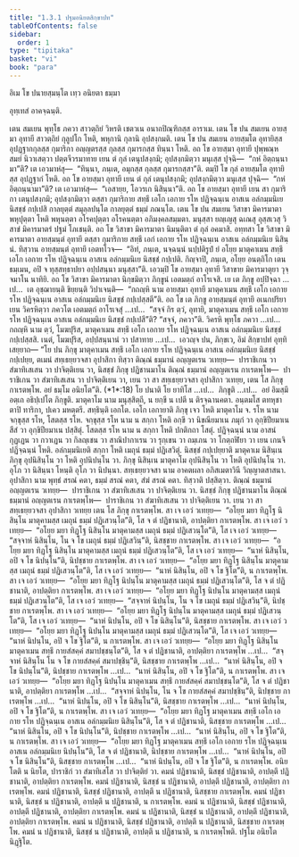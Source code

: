 ```yaml
---
title: "1.3.1 ปฐมอนิยตสิกฺขาปท"
tableOfContents: false
sidebar:
  order: 1
type: "tipitaka"
basket: "vi"
book: "para"
---
```



<DynamicBreadcrumb />


<Paragraph number="1802" type="center" book="para">
อิเม โข ปนายสฺมนฺโต เทฺว อนิยตา ธมฺมา

  
อุทฺเทสํ อาคจฺฉนฺติ.


</Paragraph>

<Division number="443" book="para">

<Paragraph number="1803" book="para">
เตน สมเยน พุทฺโธ ภควา สาวตฺถิยํ วิหรติ เชตวเน อนาถปิณฺฑิกสฺส อาราเม. เตน โข ปน สมเยน อายสฺมา อุทายี สาวตฺถิยํ กุลูปโก โหติ, พหุกานิ กุลานิ อุปสงฺกมติ. เตน โข ปน สมเยน อายสฺมโต อุทายิสฺส อุปฏฺฐากกุลสฺส กุมาริกา อญฺญตรสฺส กุลสฺส กุมารกสฺส ทินฺนา โหติ. อถ โข อายสฺมา อุทายี ปุพฺพณฺหสมยํ นิวาเสตฺวา ปตฺตจีวรมาทาย เยน ตํ กุลํ เตนุปสงฺกมิ; อุปสงฺกมิตฺวา มนุเสฺส ปุจฺฉิ—  “กหํ อิตฺถนฺนามา”ติ? เต เอวมาหํสุ—  “ทินฺนา, ภนฺเต, อมุกสฺส กุลสฺส กุมารกสฺสา”ติ. ตมฺปิ โข กุลํ อายสฺมโต อุทายิสฺส อุปฏฺฐากํ โหติ. อถ โข อายสฺมา อุทายี เยน ตํ กุลํ เตนุปสงฺกมิ; อุปสงฺกมิตฺวา มนุเสฺส ปุจฺฉิ—  “กหํ อิตฺถนฺนามา”ติ? เต เอวมาหํสุ—  “เอสายฺย, โอวรเก นิสินฺนา”ติ. อถ โข อายสฺมา อุทายี เยน สา กุมาริกา เตนุปสงฺกมิ; อุปสงฺกมิตฺวา ตสฺสา กุมาริกาย สทฺธึ เอโก เอกาย รโห ปฏิจฺฉนฺเน อาสเน อลํกมฺมนิเย นิสชฺชํ กปฺเปสิ กาลยุตฺตํ สมุลฺลปนฺโต กาลยุตฺตํ ธมฺมํ ภณนฺโต.
</Paragraph>

<Paragraph number="1804" book="para">
เตน โข ปน สมเยน วิสาขา มิคารมาตา พหุปุตฺตา โหติ พหุนตฺตา อโรคปุตฺตา อโรคนตฺตา อภิมงฺคลสมฺมตา. มนุสฺสา ยญฺเญสุ ฉเณสุ อุสฺสเวสุ วิสาขํ มิคารมาตรํ ปฐมํ โภเชนฺติ. อถ โข วิสาขา มิคารมาตา นิมนฺติตา ตํ กุลํ อคมาสิ. อทฺทสา โข วิสาขา มิคารมาตา อายสฺมนฺตํ อุทายึ ตสฺสา กุมาริกาย สทฺธึ เอกํ เอกาย รโห ปฏิจฺฉนฺเน อาสเน อลํกมฺมนิเย นิสินฺนํ. ทิสฺวาน อายสฺมนฺตํ อุทายึ เอตทโวจ—  “อิทํ, ภนฺเต, นจฺฉนฺนํ นปฺปติรูปํ ยํ อโยฺย มาตุคาเมน สทฺธึ เอโก เอกาย รโห ปฏิจฺฉนฺเน อาสเน อลํกมฺมนิเย นิสชฺชํ กปฺเปติ. กิญฺจาปิ, ภนฺเต, อโยฺย อนตฺถิโก เตน ธมฺเมน, อปิ จ ทุสฺสทฺธาปยา อปฺปสนฺนา มนุสฺสา”ติ. เอวมฺปิ โข อายสฺมา อุทายี วิสาขาย มิคารมาตุยา วุจฺจมาโน นาทิยิ. อถ โข วิสาขา มิคารมาตา นิกฺขมิตฺวา ภิกฺขูนํ เอตมตฺถํ อาโรเจสิ. เย เต ภิกฺขู อปฺปิจฺฉา …เป…  เต อุชฺฌายนฺติ ขิยฺยนฺติ วิปาเจนฺติ—  “กถญฺหิ นาม อายสฺมา อุทายี มาตุคาเมน สทฺธึ เอโก เอกาย รโห ปฏิจฺฉนฺเน อาสเน อลํกมฺมนิเย นิสชฺชํ กปฺเปสฺสตี”ติ.
</Paragraph>

<Paragraph number="1805" book="para">
อถ โข เต ภิกฺขู อายสฺมนฺตํ อุทายึ อเนกปริยาเยน วิครหิตฺวา ภควโต เอตมตฺถํ อาโรเจสุํ …เป…  “สจฺจํ กิร ตฺวํ, อุทายิ, มาตุคาเมน สทฺธึ เอโก เอกาย รโห ปฏิจฺฉนฺเน อาสเน อลํกมฺมนิเย นิสชฺชํ กปฺเปสี”ติ? “สจฺจํ, ภควา”ติ. วิครหิ พุทฺโธ ภควา …เป…  กถญฺหิ นาม ตฺวํ, โมฆปุริส, มาตุคาเมน สทฺธึ เอโก เอกาย รโห ปฏิจฺฉนฺเน อาสเน อลํกมฺมนิเย นิสชฺชํ กปฺเปสฺสสิ. เนตํ, โมฆปุริส, อปฺปสนฺนานํ วา ปสาทาย …เป…  เอวญฺจ ปน, ภิกฺขเว, อิมํ สิกฺขาปทํ อุทฺทิเสยฺยาถ—
</Paragraph>

</Division>
<Division number="444" book="para">

<Paragraph number="1806" book="para">
<Emphasis>“โย ปน ภิกฺขุ มาตุคาเมน สทฺธึ เอโก เอกาย รโห ปฏิจฺฉนฺเน อาสเน อลํกมฺมนิเย นิสชฺชํ กปฺเปยฺย, ตเมนํ สทฺเธยฺยวจสา อุปาสิกา ทิสฺวา ติณฺณํ ธมฺมานํ อญฺญตเรน วเทยฺย—  ปาราชิเกน วา สํฆาทิเสเสน วา ปาจิตฺติเยน วา, นิสชฺชํ ภิกฺขุ ปฏิชานมาโน ติณฺณํ ธมฺมานํ อญฺญตเรน กาเรตพฺโพ—  ปาราชิเกน วา สํฆาทิเสเสน วา ปาจิตฺติเยน วา, เยน วา สา สทฺเธยฺยวจสา อุปาสิกา วเทยฺย, เตน โส ภิกฺขุ กาเรตพฺโพ. อยํ ธมฺโม อนิยโต”</Emphasis>ติ. (*1*:<Emphasis>18</Emphasis>)
</Paragraph>

</Division>
<Division number="445" book="para">

<Paragraph number="1807" book="para">
<Emphasis>โย ปนา</Emphasis>ติ โย ยาทิโส …เป…  <Emphasis>ภิกฺขู</Emphasis>ติ …เป…  อยํ อิมสฺมึ อตฺเถ อธิปฺเปโต ภิกฺขูติ.
</Paragraph>

<Paragraph number="1808" book="para">
<Emphasis>มาตุคาโม</Emphasis> นาม มนุสฺสิตฺถี, น ยกฺขี น เปตี น ติรจฺฉานคตา. อนฺตมโส ตทหุชาตาปิ ทาริกา, ปเคว มหตฺตรี.
</Paragraph>

<Paragraph number="1809" book="para">
<Emphasis>สทฺธินฺ</Emphasis>ติ เอกโต.
</Paragraph>

<Paragraph number="1810" book="para">
<Emphasis>เอโก เอกายา</Emphasis>ติ ภิกฺขุ เจว โหติ มาตุคาโม จ.
</Paragraph>

<Paragraph number="1811" book="para">
<Emphasis>รโห</Emphasis> นาม จกฺขุสฺส รโห, โสตสฺส รโห. <Emphasis>จกฺขุสฺส รโห</Emphasis> นาม น สกฺกา โหติ อกฺขึ วา นิขณียมาเน ภมุกํ วา อุกฺขิปียมาเน สีสํ วา อุกฺขิปียมาเน ปสฺสิตุํ. <Emphasis>โสตสฺส รโห</Emphasis> นาม น สกฺกา โหติ ปกติกถา โสตุํ.
</Paragraph>

<Paragraph number="1812" book="para">
<Emphasis>ปฏิจฺฉนฺนํ</Emphasis> นาม อาสนํ กุฏฺเฏน วา กวาเฏน วา กิลญฺเชน วา สาณิปากาเรน วา รุกฺเขน วา ถมฺเภน วา โกตฺถฬิยา วา เยน เกนจิ ปฏิจฺฉนฺนํ โหติ.
</Paragraph>

<Paragraph number="1813" book="para">
<Emphasis>อลํกมฺมนิเย</Emphasis>ติ สกฺกา โหติ เมถุนํ ธมฺมํ ปฏิเสวิตุํ.
</Paragraph>

<Paragraph number="1814" book="para">
<Emphasis>นิสชฺชํ กปฺเปยฺยา</Emphasis>ติ มาตุคาเม นิสินฺเน ภิกฺขุ อุปนิสินฺโน วา โหติ อุปนิปนฺโน วา. ภิกฺขุ นิสินฺเน มาตุคาโม อุปนิสินฺโน วา โหติ อุปนิปนฺโน วา. อุโภ วา นิสินฺนา โหนฺติ อุโภ วา นิปนฺนา.
</Paragraph>

<Paragraph number="1815" book="para">
<Emphasis>สทฺเธยฺยวจสา</Emphasis> นาม อาคตผลา อภิสเมตาวินี วิญฺญาตสาสนา.
</Paragraph>

<Paragraph number="1816" book="para">
<Emphasis>อุปาสิกา</Emphasis> นาม พุทฺธํ สรณํ คตา, ธมฺมํ สรณํ คตา, สํฆํ สรณํ คตา.
</Paragraph>

<Paragraph number="1817" book="para">
<Emphasis>ทิสฺวา</Emphasis>ติ ปสฺสิตฺวา.
</Paragraph>

<Paragraph number="1818" book="para">
ติณฺณํ ธมฺมานํ อญฺญตเรน วเทยฺย—  ปาราชิเกน วา สํฆาทิเสเสน วา ปาจิตฺติเยน วา. นิสชฺชํ ภิกฺขุ ปฏิชานมาโน ติณฺณํ ธมฺมานํ อญฺญตเรน กาเรตพฺโพ—  ปาราชิเกน วา สํฆาทิเสเสน วา ปาจิตฺติเยน วา. เยน วา สา สทฺเธยฺยวจสา อุปาสิกา วเทยฺย เตน โส ภิกฺขุ กาเรตพฺโพ.
</Paragraph>

</Division>
<Division number="446" book="para">

<Paragraph number="1819" book="para">
สา เจ เอวํ วเทยฺย—  “อโยฺย มยา ทิฏฺโฐ นิสินฺโน มาตุคามสฺส เมถุนํ ธมฺมํ ปฏิเสวนฺโต”ติ, โส จ ตํ ปฏิชานาติ, อาปตฺติยา กาเรตพฺโพ. สา เจ เอวํ วเทยฺย—  “อโยฺย มยา ทิฏฺโฐ นิสินฺโน มาตุคามสฺส เมถุนํ ธมฺมํ ปฏิเสวนฺโต”ติ, โส เจ เอวํ วเทยฺย—  “สจฺจาหํ นิสินฺโน, โน จ โข เมถุนํ ธมฺมํ ปฏิเสวินฺ”ติ, นิสชฺชาย กาเรตพฺโพ. สา เจ เอวํ วเทยฺย—  “อโยฺย มยา ทิฏฺโฐ นิสินฺโน มาตุคามสฺส เมถุนํ ธมฺมํ ปฏิเสวนฺโต”ติ, โส เจ เอวํ วเทยฺย—  “นาหํ นิสินฺโน, อปิ จ โข นิปนฺโน”ติ, นิปชฺชาย กาเรตพฺโพ. สา เจ เอวํ วเทยฺย—  “อโยฺย มยา ทิฏฺโฐ นิสินฺโน มาตุคามสฺส เมถุนํ ธมฺมํ ปฏิเสวนฺโต”ติ, โส เจ เอวํ วเทยฺย—  “นาหํ นิสินฺโน, อปิ จ โข ฐิโต”ติ, น กาเรตพฺโพ.
</Paragraph>

</Division>
<Division number="447" book="para">

<Paragraph number="1820" book="para">
สา เจ เอวํ วเทยฺย—  “อโยฺย มยา ทิฏฺโฐ นิปนฺโน มาตุคามสฺส เมถุนํ ธมฺมํ ปฏิเสวนฺโต”ติ, โส จ ตํ ปฏิชานาติ, อาปตฺติยา กาเรตพฺโพ. สา เจ เอวํ วเทยฺย—  “อโยฺย มยา ทิฏฺโฐ นิปนฺโน มาตุคามสฺส เมถุนํ ธมฺมํ ปฏิเสวนฺโต”ติ, โส เจ เอวํ วเทยฺย—  “สจฺจาหํ นิปนฺโน, โน จ โข เมถุนํ ธมฺมํ ปฏิเสวินฺ”ติ, นิปชฺชาย กาเรตพฺโพ. สา เจ เอวํ วเทยฺย—  “อโยฺย มยา ทิฏฺโฐ นิปนฺโน มาตุคามสฺส เมถุนํ ธมฺมํ ปฏิเสวนฺโต”ติ, โส เจ เอวํ วเทยฺย—  “นาหํ นิปนฺโน, อปิ จ โข นิสินฺโน”ติ, นิสชฺชาย กาเรตพฺโพ. สา เจ เอวํ วเทยฺย—  “อโยฺย มยา ทิฏฺโฐ นิปนฺโน มาตุคามสฺส เมถุนํ ธมฺมํ ปฏิเสวนฺโต”ติ, โส เจ เอวํ วเทยฺย—  “นาหํ นิปนฺโน, อปิ จ โข ฐิโต”ติ, น กาเรตพฺโพ.
</Paragraph>

</Division>
<Division number="448" book="para">

<Paragraph number="1821" book="para">
สา เจ เอวํ วเทยฺย—  “อโยฺย มยา ทิฏฺโฐ นิสินฺโน มาตุคาเมน สทฺธึ กายสํสคฺคํ สมาปชฺชนฺโต”ติ, โส จ ตํ ปฏิชานาติ, อาปตฺติยา กาเรตพฺโพ …เป…  “สจฺจาหํ นิสินฺโน โน จ โข กายสํสคฺคํ สมาปชฺชินฺ”ติ, นิสชฺชาย กาเรตพฺโพ …เป…  “นาหํ นิสินฺโน, อปิ จ โข นิปนฺโน”ติ, นิปชฺชาย กาเรตพฺโพ …เป…  “นาหํ นิสินฺโน, อปิ จ โข ฐิโต”ติ, น กาเรตพฺโพ.
</Paragraph>

<Paragraph number="1822" book="para">
สา เจ เอวํ วเทยฺย—  “อโยฺย มยา ทิฏฺโฐ นิปนฺโน มาตุคาเมน สทฺธึ กายสํสคฺคํ สมาปชฺชนฺโต”ติ, โส จ ตํ ปฏิชานาติ, อาปตฺติยา กาเรตพฺโพ …เป…  “สจฺจาหํ นิปนฺโน, โน จ โข กายสํสคฺคํ สมาปชฺชินฺ”ติ, นิปชฺชาย กาเรตพฺโพ …เป…  “นาหํ นิปนฺโน, อปิ จ โข นิสินฺโน”ติ, นิสชฺชาย กาเรตพฺโพ …เป…  “นาหํ นิปนฺโน, อปิ จ โข ฐิโต”ติ, น กาเรตพฺโพ.
</Paragraph>

</Division>
<Division number="449" book="para">

<Paragraph number="1823" book="para">
สา เจ เอวํ วเทยฺย—  “อโยฺย มยา ทิฏฺโฐ มาตุคาเมน สทฺธึ เอโก เอกาย รโห ปฏิจฺฉนฺเน อาสเน อลํกมฺมนิเย นิสินฺโน”ติ, โส จ ตํ ปฏิชานาติ, นิสชฺชาย กาเรตพฺโพ …เป…  “นาหํ นิสินฺโน, อปิ จ โข นิปนฺโน”ติ, นิปชฺชาย กาเรตพฺโพ …เป…  “นาหํ นิสินฺโน, อปิ จ โข ฐิโต”ติ, น กาเรตพฺโพ.
</Paragraph>

</Division>
<Division number="450" book="para">

<Paragraph number="1824" book="para">
สา เจ เอวํ วเทยฺย—  “อโยฺย มยา ทิฏฺโฐ มาตุคาเมน สทฺธึ เอโก เอกาย รโห ปฏิจฺฉนฺเน อาสเน อลํกมฺมนิเย นิปนฺโน”ติ, โส จ ตํ ปฏิชานาติ, นิปชฺชาย กาเรตพฺโพ …เป…  “นาหํ นิปนฺโน, อปิ จ โข นิสินฺโน”ติ, นิสชฺชาย กาเรตพฺโพ …เป…  “นาหํ นิปนฺโน, อปิ จ โข ฐิโต”ติ, น กาเรตพฺโพ.
</Paragraph>

<Paragraph number="1825" book="para">
<Emphasis>อนิยโต</Emphasis>ติ น นิยโต, ปาราชิกํ วา สํฆาทิเสโส วา ปาจิตฺติยํ วา.
</Paragraph>

</Division>
<Division number="451" book="para">

<Paragraph number="1826" book="para">
คมนํ ปฏิชานาติ, นิสชฺชํ ปฏิชานาติ, อาปตฺตึ ปฏิชานาติ, อาปตฺติยา กาเรตพฺโพ. คมนํ ปฏิชานาติ, นิสชฺชํ น ปฏิชานาติ, อาปตฺตึ ปฏิชานาติ, อาปตฺติยา กาเรตพฺโพ. คมนํ ปฏิชานาติ, นิสชฺชํ ปฏิชานาติ, อาปตฺตึ น ปฏิชานาติ, นิสชฺชาย กาเรตพฺโพ. คมนํ ปฏิชานาติ, นิสชฺชํ น ปฏิชานาติ, อาปตฺตึ น ปฏิชานาติ, น กาเรตพฺโพ.
</Paragraph>

<Paragraph number="1827" book="para">
คมนํ น ปฏิชานาติ, นิสชฺชํ ปฏิชานาติ, อาปตฺตึ ปฏิชานาติ, อาปตฺติยา กาเรตพฺโพ. คมนํ น ปฏิชานาติ, นิสชฺชํ น ปฏิชานาติ, อาปตฺตึ ปฏิชานาติ, อาปตฺติยา กาเรตพฺโพ. คมนํ น ปฏิชานาติ, นิสชฺชํ ปฏิชานาติ, อาปตฺตึ น ปฏิชานาติ, นิสชฺชาย กาเรตพฺโพ. คมนํ น ปฏิชานาติ, นิสชฺชํ น ปฏิชานาติ, อาปตฺตึ น ปฏิชานาติ, น กาเรตพฺโพติ.

</Paragraph>
</Division>

<Paragraph number="1828" type="center" book="para">
ปฐโม อนิยโต นิฏฺฐิโต.
</Paragraph>